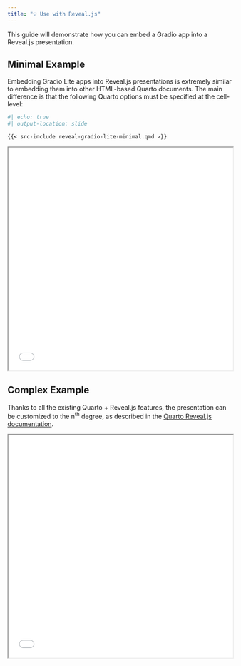 ```yaml
---
title: "💡 Use with Reveal.js"
---
```


This guide will demonstrate how you can embed a Gradio app into a Reveal.js presentation.

## Minimal Example

Embedding Gradio Lite apps into Reveal.js presentations is extremely similar to embedding them into other HTML-based Quarto documents. The main difference is that the following Quarto options must be specified at the cell-level:

```python
#| echo: true
#| output-location: slide
```

````md
{{< src-include reveal-gradio-lite-minimal.qmd >}}
````

<iframe src="./reveal-gradio-lite-minimal.html" width="100%" height="500px"></iframe>

## Complex Example

Thanks to all the existing Quarto + Reveal.js features, the presentation can be customized to the n<sup>th</sup> degree, as described in the [Quarto Reveal.js documentation](https://quarto.org/docs/presentations/revealjs/){target=_blank}.

<iframe src="./reveal-gradio-lite.html" width="100%" height="500px"></iframe>
